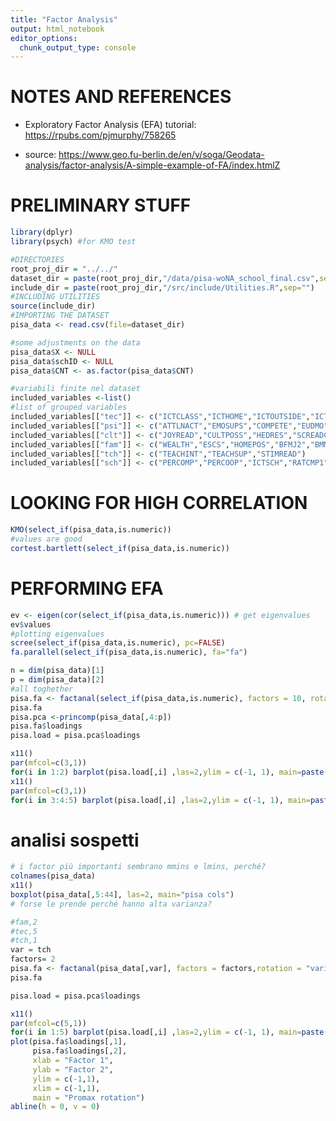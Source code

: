```yaml
---
title: "Factor Analysis"
output: html_notebook
editor_options: 
  chunk_output_type: console
---
```


# NOTES AND REFERENCES

-   Exploratory Factor Analysis (EFA) tutorial: <https://rpubs.com/pjmurphy/758265>

-   source: <https://www.geo.fu-berlin.de/en/v/soga/Geodata-analysis/factor-analysis/A-simple-example-of-FA/index.htmlZ>

# PRELIMINARY STUFF

```r
library(dplyr)
library(psych) #for KMO test
```

```r
#DIRECTORIES
root_proj_dir = "../../"
dataset_dir = paste(root_proj_dir,"/data/pisa-woNA_school_final.csv",sep="")
include_dir = paste(root_proj_dir,"/src/include/Utilities.R",sep="")
#INCLUDING UTILITIES
source(include_dir)
#IMPORTING THE DATASET
pisa_data <- read.csv(file=dataset_dir)
```

```r
#some adjustments on the data
pisa_data$X <- NULL
pisa_data$schID <- NULL
pisa_data$CNT <- as.factor(pisa_data$CNT)
```

```r
#variabili finite nel dataset
included_variables <-list()
#list of grouped variables
included_variables[["tec"]] <- c("ICTCLASS","ICTHOME","ICTOUTSIDE","ICTRES","AUTICT","COMPICT","INTICT","ENTUSE","HOMESCH","USESCH")
included_variables[["psi"]] <- c("ATTLNACT","EMOSUPS","COMPETE","EUDMO","GFOFAIL","SWBP","RESILIENCE","BELONG","BEINGBULLIED","PERFEED")
included_variables[["clt"]] <- c("JOYREAD","CULTPOSS","HEDRES","SCREADCOMP","LMINS","MMINS")
included_variables[["fam"]] <- c("WEALTH","ESCS","HOMEPOS","BFMJ2","BMMJ1","HISCED","HISEI")
included_variables[["tch"]] <- c("TEACHINT","TEACHSUP","STIMREAD")
included_variables[["sch"]] <- c("PERCOMP","PERCOOP","ICTSCH","RATCMP1")
```

# LOOKING FOR HIGH CORRELATION

```r
KMO(select_if(pisa_data,is.numeric))
#values are good
cortest.bartlett(select_if(pisa_data,is.numeric))
```

# PERFORMING EFA

```r
ev <- eigen(cor(select_if(pisa_data,is.numeric))) # get eigenvalues
ev$values
#plotting eigenvalues
scree(select_if(pisa_data,is.numeric), pc=FALSE)
fa.parallel(select_if(pisa_data,is.numeric), fa="fa")
```

```r
n = dim(pisa_data)[1]
p = dim(pisa_data)[2]
#all toghether
pisa.fa <- factanal(select_if(pisa_data,is.numeric), factors = 10, rotation = "varimax")
pisa.fa
pisa.pca <-princomp(pisa_data[,4:p])
pisa.fa$loadings
pisa.load = pisa.pca$loadings

x11()
par(mfcol=c(3,1))
for(i in 1:2) barplot(pisa.load[,i] ,las=2,ylim = c(-1, 1), main=paste("PC Loadings",i))
x11()
par(mfcol=c(3,1))
for(i in 3:4:5) barplot(pisa.load[,i] ,las=2,ylim = c(-1, 1), main=paste("PC Loadings",i))
```

# analisi sospetti

```r
# i factor più importanti sembrano mmins e lmins, perché?
colnames(pisa_data)
x11()
boxplot(pisa_data[,5:44], las=2, main="pisa cols")
# forse le prende perché hanno alta varianza?


```

```r
#fam,2
#tec,5
#tch,1
var = tch
factors= 2
pisa.fa <- factanal(pisa_data[,var], factors = factors,rotation = "varimax")
pisa.fa

pisa.load = pisa.pca$loadings

x11()
par(mfcol=c(5,1))
for(i in 1:5) barplot(pisa.load[,i] ,las=2,ylim = c(-1, 1), main=paste("PC Loadings",i))
plot(pisa.fa$loadings[,1], 
     pisa.fa$loadings[,2],
     xlab = "Factor 1", 
     ylab = "Factor 2",
     ylim = c(-1,1),
     xlim = c(-1,1),
     main = "Promax rotation")
abline(h = 0, v = 0)
```

